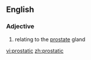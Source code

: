 ==English==

===Adjective===
{{en-adj|-|-}}

# relating to the [[prostate]] gland

[[vi:prostatic]]
[[zh:prostatic]]